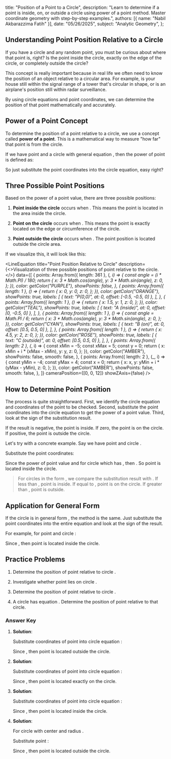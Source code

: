   title: "Position of a Point to a Circle",
  description: "Learn to determine if a point is inside, on, or outside a circle using power of a point method. Master coordinate geometry with step-by-step examples.",
  authors: [{ name: "Nabil Akbarazzima Fatih" }],
  date: "05/26/2025",
  subject: "Analytic Geometry",
};


## Understanding Point Position Relative to a Circle

If you have a circle and any random point, you must be curious about where that point is, right? Is the point inside the circle, exactly on the edge of the circle, or completely outside the circle?

This concept is really important because in real life we often need to know the position of an object relative to a circular area. For example, is your house still within the signal range of a tower that's circular in shape, or is an airplane's position still within radar surveillance.

By using circle equations and point coordinates, we can determine the position of that point mathematically and accurately.

## Power of a Point Concept

To determine the position of a point relative to a circle, we use a concept called **power of a point**. This is a mathematical way to measure "how far" that point is from the circle.

If we have point <InlineMath math="A(x_0, y_0)" /> and a circle with general equation <InlineMath math="x^2 + y^2 + Dx + Ey + F = 0" />, then the power of point <InlineMath math="A" /> is defined as:

<BlockMath math="K_A = x_0^2 + y_0^2 + Dx_0 + Ey_0 + F" />

So just substitute the point coordinates into the circle equation, easy right?

## Three Possible Point Positions

Based on the power of a point value, there are three possible positions:

1. **Point inside the circle** occurs when <InlineMath math="K_A < 0" />. This means the point is located in the area inside the circle.

2. **Point on the circle** occurs when <InlineMath math="K_A = 0" />. This means the point is exactly located on the edge or circumference of the circle.

3. **Point outside the circle** occurs when <InlineMath math="K_A > 0" />. The point position is located outside the circle area.

If we visualize this, it will look like this:

<LineEquation
  title="Point Position Relative to Circle"
  description={<>Visualization of three possible positions of point <InlineMath math="A" /> relative to the circle.</>}
  data={[
    {
      points: Array.from({ length: 361 }, (_, i) => {
        const angle = (i * Math.PI) / 180;
        return {
          x: 3 * Math.cos(angle),
          y: 3 * Math.sin(angle),
          z: 0,
        };
      }),
      color: getColor("PURPLE"),
      showPoints: false,
    },
    {
      points: Array.from({ length: 1 }, () => {
        return {
          x: 0,
          y: 0,
          z: 0,
        };
      }),
      color: getColor("ORANGE"),
      showPoints: true,
      labels: [
        { text: "P(0,0)", at: 0, offset: [-0.5, -0.5, 0] },
      ],
    },
    {
      points: Array.from({ length: 1 }, () => {
        return {
          x: 1.5,
          y: 1,
          z: 0,
        };
      }),
      color: getColor("TEAL"),
      showPoints: true,
      labels: [
        { text: "A (inside)", at: 0, offset: [0, -0.5, 0] },
      ],
    },
    {
      points: Array.from({ length: 1 }, () => {
        const angle = Math.PI / 6;
        return {
          x: 3 * Math.cos(angle),
          y: 3 * Math.sin(angle),
          z: 0,
        };
      }),
      color: getColor("CYAN"),
      showPoints: true,
      labels: [
        { text: "B (on)", at: 0, offset: [0.5, 0.5, 0] },
      ],
    },
    {
      points: Array.from({ length: 1 }, () => {
        return {
          x: 4.5,
          y: 2,
          z: 0,
        };
      }),
      color: getColor("ROSE"),
      showPoints: true,
      labels: [
        { text: "C (outside)", at: 0, offset: [0.5, 0.5, 0] },
      ],
    },
    {
      points: Array.from({ length: 2 }, (_, i) => {
        const xMin = -5;
        const xMax = 5;
        const y = 0;
        return {
          x: xMin + i * (xMax - xMin),
          y: y,
          z: 0,
        };
      }),
      color: getColor("AMBER"),
      showPoints: false,
      smooth: false,
    },
    {
      points: Array.from({ length: 2 }, (_, i) => {
        const yMin = -4;
        const yMax = 4;
        const x = 0;
        return {
          x: x,
          y: yMin + i * (yMax - yMin),
          z: 0,
        };
      }),
      color: getColor("AMBER"),
      showPoints: false,
      smooth: false,
    },
  ]}
  cameraPosition={[0, 0, 12]}
  showZAxis={false}
/>

## How to Determine Point Position

The process is quite straightforward. First, we identify the circle equation and coordinates of the point to be checked. Second, substitute the point coordinates into the circle equation to get the power of a point value. Third, look at the sign of the substitution result.

If the result is negative, the point is inside. If zero, the point is on the circle. If positive, the point is outside the circle.

Let's try with a concrete example. Say we have point <InlineMath math="A(1, -2)" /> and circle <InlineMath math="x^2 + y^2 = 25" />.

Substitute the point coordinates:

<BlockMath math="K_A = 1^2 + (-2)^2 = 1 + 4 = 5" />

Since the power of point value <InlineMath math="K_A = 5" /> and for circle <InlineMath math="x^2 + y^2 = 25" /> which has <InlineMath math="r^2 = 25" />, then <InlineMath math="5 < 25" />. So point <InlineMath math="A(1, -2)" /> is located inside the circle.

> For circles in the form <InlineMath math="x^2 + y^2 = r^2" />, we compare the substitution result with <InlineMath math="r^2" />. If less than <InlineMath math="r^2" />, point is inside. If equal to <InlineMath math="r^2" />, point is on the circle. If greater than <InlineMath math="r^2" />, point is outside.

## Application for General Form

If the circle is in general form <InlineMath math="x^2 + y^2 + Dx + Ey + F = 0" />, the method is the same. Just substitute the point coordinates into the entire equation and look at the sign of the result.

For example, for point <InlineMath math="A(1, -2)" /> and circle <InlineMath math="x^2 + y^2 - 8x - 2y - 8 = 0" />:

<div className="flex flex-col gap-4">
  <BlockMath math="K_A = 1^2 + (-2)^2 - 8(1) - 2(-2) - 8" />
  <BlockMath math="K_A = 1 + 4 - 8 + 4 - 8 = -7" />
</div>

Since <InlineMath math="K_A = -7 < 0" />, then point <InlineMath math="A(1, -2)" /> is located inside the circle.

## Practice Problems

1. Determine the position of point <InlineMath math="A(3, 4)" /> relative to circle <InlineMath math="x^2 + y^2 = 16" />.

2. Investigate whether point <InlineMath math="B(6, -8)" /> lies on circle <InlineMath math="x^2 + y^2 = 100" />.

3. Determine the position of point <InlineMath math="C(2, 1)" /> relative to circle <InlineMath math="x^2 + y^2 - 4x + 6y - 12 = 0" />.

4. A circle has equation <InlineMath math="(x-3)^2 + (y+2)^2 = 25" />. Determine the position of point <InlineMath math="D(7, 2)" /> relative to that circle.

### Answer Key

1. **Solution**:

   Substitute coordinates of point <InlineMath math="A(3, 4)" /> into circle equation <InlineMath math="x^2 + y^2 = 16" />:
   
   <BlockMath math="K_A = 3^2 + 4^2 = 9 + 16 = 25" />
   
   Since <InlineMath math="K_A = 25 > 16" />, then point <InlineMath math="A(3, 4)" /> is located outside the circle.

2. **Solution**:

   Substitute coordinates of point <InlineMath math="B(6, -8)" /> into circle equation <InlineMath math="x^2 + y^2 = 100" />:
   
   <BlockMath math="K_B = 6^2 + (-8)^2 = 36 + 64 = 100" />
   
   Since <InlineMath math="K_B = 100 = 100" />, then point <InlineMath math="B(6, -8)" /> is located exactly on the circle.

3. **Solution**:

   Substitute coordinates of point <InlineMath math="C(2, 1)" /> into circle equation <InlineMath math="x^2 + y^2 - 4x + 6y - 12 = 0" />:
   
   <div className="flex flex-col gap-4">
     <BlockMath math="K_C = 2^2 + 1^2 - 4(2) + 6(1) - 12" />
     <BlockMath math="K_C = 4 + 1 - 8 + 6 - 12 = -9" />
   </div>
   
   Since <InlineMath math="K_C = -9 < 0" />, then point <InlineMath math="C(2, 1)" /> is located inside the circle.

4. **Solution**:

   For circle <InlineMath math="(x-3)^2 + (y+2)^2 = 25" /> with center <InlineMath math="(3, -2)" /> and radius <InlineMath math="r = 5" />.
   
   Substitute point <InlineMath math="D(7, 2)" />:
   
   <div className="flex flex-col gap-4">
     <BlockMath math="K_D = (7-3)^2 + (2-(-2))^2 = 4^2 + 4^2" />
     <BlockMath math="K_D = 16 + 16 = 32" />
   </div>
   
   Since <InlineMath math="K_D = 32 > 25 = r^2" />, then point <InlineMath math="D(7, 2)" /> is located outside the circle.